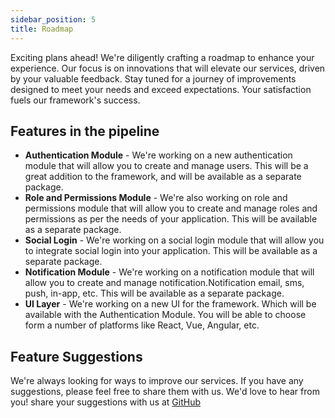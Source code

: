 ```yaml
---
sidebar_position: 5
title: Roadmap
---
```




Exciting plans ahead! We're diligently crafting a roadmap to enhance your experience. Our focus is on innovations that will elevate our services, driven by your valuable feedback. Stay tuned for a journey of improvements designed to meet your needs and exceed expectations. Your satisfaction fuels our framework's success.

## Features in the pipeline

- **Authentication Module** - We're working on a new authentication module that will allow you to create and manage users. This will be a great addition to the framework, and will be available as a separate package.
- **Role and Permissions Module** - We're also working on role and permissions module that will allow you to create and manage roles and permissions as per the needs of your application. This will be available as a separate package.
- **Social Login** - We're working on a social login module that will allow you to integrate social login into your application. This will be available as a separate package.
- **Notification Module** - We're working on a notification module that will allow you to create and manage notification.Notification email, sms, push, in-app, etc. This will be available as a separate package.
- **UI Layer** - We're working on a new UI for the framework. Which will be available with the Authentication Module. You will be able to choose form a number of platforms like React, Vue, Angular, etc.


## Feature Suggestions

We're always looking for ways to improve our services. If you have any suggestions, please feel free to share them with us. We'd love to hear from you!
share your suggestions with us at [GitHub](
https://github.com/3rd-planet/framework-x/issues/new/choose)

<Support />

